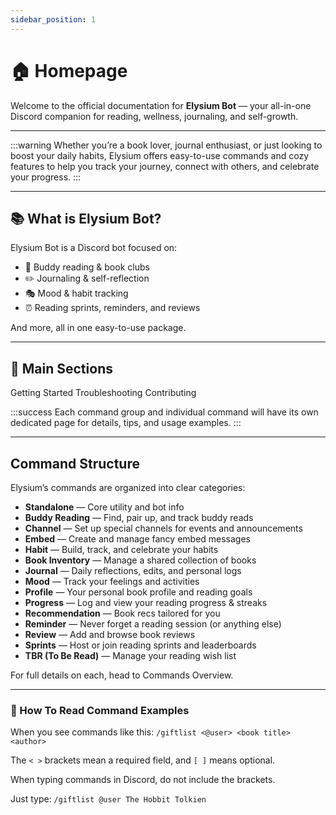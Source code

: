 ```yaml
---
sidebar_position: 1
---
```


# 🏠 Homepage
Welcome to the official documentation for **Elysium Bot** — your all-in-one Discord companion for reading, wellness, journaling, and self-growth.

<hr className="md-divider-gradient" />

:::warning
Whether you’re a book lover, journal enthusiast, or just looking to boost your daily habits, Elysium offers easy-to-use commands and cozy features to help you track your journey, connect with others, and celebrate your progress.
:::

<hr className="md-divider-gradient" />

## 📚 What is Elysium Bot?
Elysium Bot is a Discord bot focused on:
- 🤝 Buddy reading & book clubs
- ✏️ Journaling & self-reflection
- 🎭 Mood & habit tracking
- ⏰ Reading sprints, reminders, and reviews

And more, all in one easy-to-use package.

<hr className="md-divider-gradient" />

## 🚀 Main Sections
<div>
<Link className="button btn-gradient" to="/docs/getting-started">Getting Started</Link>
<Link className="button btn-gradient" to="/docs/troubleshooting">Troubleshooting</Link>
<Link className="button btn-gradient" to="/docs/contributing">Contributing</Link>
<div>

:::success
Each command group and individual command will have its own dedicated page for details, tips, and usage examples.
:::

<hr className="md-divider-gradient" />

## Command Structure
Elysium’s commands are organized into clear categories:
- **Standalone** — Core utility and bot info
- **Buddy Reading** — Find, pair up, and track buddy reads
- **Channel** — Set up special channels for events and announcements
- **Embed** — Create and manage fancy embed messages
- **Habit** — Build, track, and celebrate your habits
- **Book Inventory** — Manage a shared collection of books
- **Journal** — Daily reflections, edits, and personal logs
- **Mood** — Track your feelings and activities
- **Profile** — Your personal book profile and reading goals
- **Progress** — Log and view your reading progress & streaks
- **Recommendation** — Book recs tailored for you
- **Reminder** — Never forget a reading session (or anything else)
- **Review** — Add and browse book reviews
- **Sprints** — Host or join reading sprints and leaderboards
- **TBR (To Be Read)** — Manage your reading wish list

For full details on each, head to Commands Overview.

<hr className="md-divider-gradient" />

### 📝 How To Read Command Examples
When you see commands like this:
`/giftlist <@user> <book title> <author>`

The `< >` brackets mean a required field, and `[ ]` means optional.

When typing commands in Discord, do not include the brackets.

Just type: `/giftlist @user The Hobbit Tolkien`